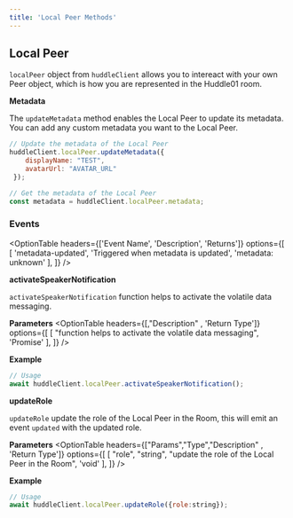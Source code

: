 ```yaml
---
title: 'Local Peer Methods'
---
```



## Local Peer 

`localPeer` object from `huddleClient` allows you to intereact with your own Peer object, which is how you are represented in the Huddle01 room. 

**Metadata**

The `updateMetadata` method enables the Local Peer to update its metadata. You can add any custom metadata you want to the Local Peer.

```js
// Update the metadata of the Local Peer
huddleClient.localPeer.updateMetadata({ 
    displayName: "TEST",
    avatarUrl: "AVATAR_URL"
 });

// Get the metadata of the Local Peer
const metadata = huddleClient.localPeer.metadata;
```

### Events 

<OptionTable
    headers={['Event Name', 'Description', 'Returns']}
  options={[
    [
      'metadata-updated',
      'Triggered when metadata is updated',
      'metadata: unknown'
    ],
  ]}
/>

**activateSpeakerNotification**

`activateSpeakerNotification` function helps to activate the volatile data messaging.

**Parameters**
<OptionTable
    headers={[,"Description" , 'Return Type']}
  options={[
    [
      "function helps to activate the volatile data messaging",
      'Promise<void>'
    ],
  ]}
/>

**Example**


```jsx
// Usage
await huddleClient.localPeer.activateSpeakerNotification();
```

**updateRole**

`updateRole` update the role of the Local Peer in the Room, this will emit an event `updated` with the updated role.

**Parameters**
<OptionTable
    headers={["Params","Type","Description" , 'Return Type']}
  options={[
    [
      "role",
      "string",
      "update the role of the Local Peer in the Room",
      'void'
    ],
  ]}
/>

**Example**


```jsx
// Usage
await huddleClient.localPeer.updateRole({role:string});
```



